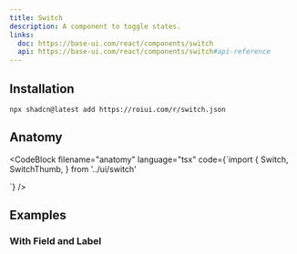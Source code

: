```yaml
---
title: Switch
description: A component to toggle states.
links:
  doc: https://base-ui.com/react/components/switch
  api: https://base-ui.com/react/components/switch#api-reference
---
```


<ComponentPreview name="switch-demo" />

## Installation

```package-install
npx shadcn@latest add https://roiui.com/r/switch.json
```

## Anatomy

<CodeBlock
filename="anatomy"
  language="tsx"
  code={`import {
  Switch,
  SwitchThumb,
} from '../ui/switch'

<Switch>
  <SwitchThumb />
</Switch>`}
/>

## Examples

### With Field and Label

<ComponentPreview name="switch-with-label" />

